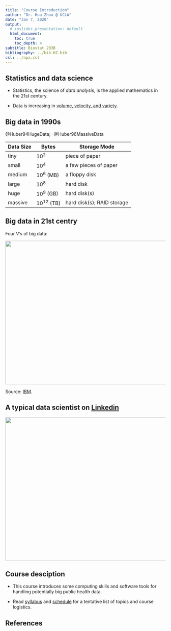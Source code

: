 ```yaml
---
title: "Course Introduction"
author: "Dr. Hua Zhou @ UCLA"
date: "Jan 7, 2020"
output:
  # ioslides_presentation: default
  html_document:
    toc: true
    toc_depth: 4  
subtitle: Biostat 203B
bibliography: ../bib-HZ.bib
csl: ../apa.csl
---
```

<!-- I could not get R Markdown's citations to work as the works cited at the
  end would not continue onto multiple slides.  If you know how to fix that, 
  please let me know. -->

## Statistics and data science

- Statistics, the science of _data analysis_, is the applied mathematics in the 21st century.

- Data is increasing in [volume, velocity, and variety](http://www.forbes.com/sites/oreillymedia/2012/01/19/volume-velocity-variety-what-you-need-to-know-about-big-data/).

## Big data in 1990s

@Huber94HugeData; -@Huber96MassiveData

| Data Size | Bytes          | Storage Mode               |
|-----------|----------------|----------------------------|
| tiny      | $10^2$         | piece of paper             |
| small     | $10^4$         | a few pieces of paper      |
| medium    | $10^6$ (MB)    | a floppy disk              |
| large     | $10^8$         | hard disk                  |
| huge      | $10^9$ (GB)    | hard disk(s)               |
| massive   | $10^{12}$ (TB) | hard disk(s); RAID storage |

## Big data in 21st centry

Four V's of big data:
<p align="center">
  <img src="./4-Vs-of-big-data.jpg" height="450" width="700">
</p>
Source: [IBM](http://www.ibmbigdatahub.com/infographic/four-vs-big-data).

## A typical data scientist on [Linkedin](http://linkedin.com)

<p align="center">
  <img src="./genetech.png" height="450" width="700">
</p>

## Course desciption

- This course introduces some computing skills and software tools for handling potentially big public health data.

- Read [syllabus](https://ucla-biostat203b-2020winter.github.io/syllabus.html) and [schedule](https://ucla-biostat203b-2020winter.github.io/schedule.html) for a tentative list of topics and course logistics.

## References

